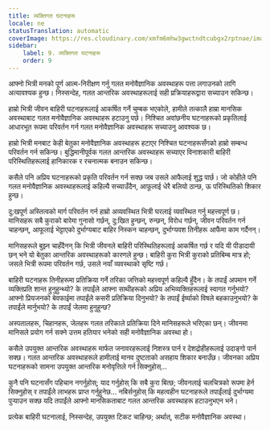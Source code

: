 ```yaml
---
title: व्यक्तिगत घटनाहरू
locale: ne
statusTranslation: automatic
coverImage: https://res.cloudinary.com/xmfm6mhw3gwctndtcubgx2rptnae/image/upload/v1740468922/small_cover_tratado_de_psicologia_revolucionaria_a4c0dca4e0.webp
sidebar:
    label: 9. व्यक्तिगत घटनाहरू
    order: 9
---
```

आफ्नो भित्री मनको पूर्ण आत्म-निरीक्षण गर्नु गलत मनोवैज्ञानिक अवस्थाहरू पत्ता लगाउनको लागि अत्यावश्यक हुन्छ। निस्सन्देह, गलत आन्तरिक अवस्थाहरूलाई सही प्रक्रियाहरूद्वारा सच्याउन सकिन्छ।

हाम्रो भित्री जीवन बाहिरी घटनाहरूलाई आकर्षित गर्ने चुम्बक भएकोले, हामीले तत्कालै हाम्रा मानसिक अवस्थाबाट गलत मनोवैज्ञानिक अवस्थाहरू हटाउनु पर्छ। निश्चित अवांछनीय घटनाहरूको प्रकृतिलाई आधारभूत रूपमा परिवर्तन गर्न गलत मनोवैज्ञानिक अवस्थाहरू सच्याउनु आवश्यक छ।

हाम्रो भित्री मनबाट केही बेतुका मनोवैज्ञानिक अवस्थाहरू हटाएर निश्चित घटनाहरूसँगको हाम्रो सम्बन्ध परिवर्तन गर्न सकिन्छ। बुद्धिमानीपूर्वक गलत आन्तरिक अवस्थाहरू सच्याएर विनाशकारी बाहिरी परिस्थितिहरूलाई हानिकारक र रचनात्मक बनाउन सकिन्छ।

कसैले पनि अप्रिय घटनाहरूको प्रकृति परिवर्तन गर्न सक्छ जब उसले आफैलाई शुद्ध पार्छ। जो कोहीले पनि गलत मनोवैज्ञानिक अवस्थाहरूलाई कहिल्यै सच्याउँदैन, आफूलाई धेरै बलियो ठान्छ, ऊ परिस्थितिको शिकार हुन्छ।

दु:खपूर्ण अस्तित्वको मार्ग परिवर्तन गर्न हाम्रो अव्यवस्थित भित्री घरलाई व्यवस्थित गर्नु महत्त्वपूर्ण छ। मानिसहरू सबै कुराको बारेमा गुनासो गर्छन्, दु:खित हुन्छन्, रुन्छन्, विरोध गर्छन्, जीवन परिवर्तन गर्न चाहन्छन्, आफूलाई भेट्टाएको दुर्भाग्यबाट बाहिर निस्कन चाहन्छन्, दुर्भाग्यवश तिनीहरू आफैंमा काम गर्दैनन्।

मानिसहरूले बुझ्न चाहँदैनन् कि भित्री जीवनले बाहिरी परिस्थितिहरूलाई आकर्षित गर्छ र यदि यी पीडादायी छन् भने यो बेतुका आन्तरिक अवस्थाहरूको कारणले हुन्छ। बाहिरी कुरा भित्री कुराको प्रतिबिम्ब मात्र हो; जसले भित्री रूपमा परिवर्तन गर्छ, उसले नयाँ व्यवस्थाको सृष्टि गर्छ।

बाहिरी घटनाहरू तिनीहरूमा प्रतिक्रिया गर्ने तरिका जत्तिको महत्त्वपूर्ण कहिल्यै हुँदैन। के तपाईं अपमान गर्ने व्यक्तिप्रति शान्त हुनुहुन्थ्यो? के तपाईंले आफ्ना साथीहरूको अप्रिय अभिव्यक्तिहरूलाई स्वागत गर्नुभयो? आफ्नो प्रियजनको बेवफाईमा तपाईंले कसरी प्रतिक्रिया दिनुभयो? के तपाईं ईर्ष्याको विषले बहकाउनुभयो? के तपाईंले मार्नुभयो? के तपाईं जेलमा हुनुहुन्छ?

अस्पतालहरू, चिहानहरू, जेलहरू गलत तरिकाले प्रतिक्रिया दिने मानिसहरूले भरिएका छन्। जीवनमा मानिसले प्रयोग गर्न सक्ने उत्तम हतियार भनेको सही मनोवैज्ञानिक अवस्था हो।

कसैले उपयुक्त आन्तरिक अवस्थाहरू मार्फत जनावरहरूलाई निशस्त्र पार्न र देशद्रोहीहरूलाई उदाङ्गो पार्न सक्छ। गलत आन्तरिक अवस्थाहरूले हामीलाई मानव दुष्टताको असहाय शिकार बनाउँछ। जीवनका अप्रिय घटनाहरूको सामना उपयुक्त आन्तरिक मनोवृत्तिले गर्न सिक्नुहोस्...

कुनै पनि घटनासँग पहिचान नगर्नुहोस्; याद गर्नुहोस् कि सबै कुरा बित्छ; जीवनलाई चलचित्रको रूपमा हेर्न सिक्नुहोस् र तपाईंले लाभहरू प्राप्त गर्नुहुनेछ... नबिर्सनुहोस् कि महत्वहीन घटनाहरूले तपाईंलाई दुर्भाग्यमा पुर्‍याउन सक्छ यदि तपाईंले आफ्नो मानसिकताबाट गलत आन्तरिक अवस्थाहरू हटाउनुभएन भने।

प्रत्येक बाहिरी घटनालाई, निस्सन्देह, उपयुक्त टिकट चाहिन्छ; अर्थात्, सटीक मनोवैज्ञानिक अवस्था।

